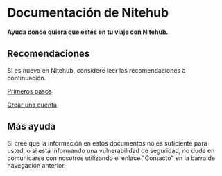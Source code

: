 # Documentación de Nitehub

**Ayuda donde quiera que estés en tu viaje con Nitehub.**

## Recomendaciones

Si es nuevo en Nitehub, considere leer las recomendaciones a continuación.

[Primeros pasos](/getting-started)

[Crear una cuenta](/account-create)

## Más ayuda

Si cree que la información en estos documentos no es suficiente para usted, o si está informando una vulnerabilidad de seguridad, no dude en comunicarse con nosotros utilizando el enlace "Contacto" en la barra de navegación anterior.
